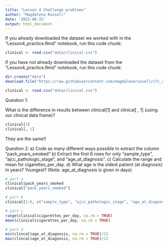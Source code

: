 ```yaml
---
title: "Lesson 4 Challenge problems"
author: "Magdalena Russell"
date: '2022-06-15'
output: html_document
---
```


If you already downloaded the dataset we worked with in the "Lesson4_practice.Rmd" notebook, run this code chunk:

```r
clinical <- read.csv("data/clinical.csv")      
```

If you have not already downloaded the dataset from the "Lesson4_practice.Rmd" notebook, run this code chunk:

```r
dir.create("data") 
download.file("https://raw.githubusercontent.com/magdalenarussell/cfc_curriculum/main/data/clinical.csv", "data/clinical.csv") # run me!

clinical <- read.csv("data/clinical.csv")      
```

Question 1: 

What is the difference in results between clinical[1] and clinical[ , 1] (using our clinical data frame)?

```r
clinical[1]
clinical[, 1]

```

They are the same!!

Question 2:
a)	Code as many different ways possible to extract the column “pack_years_smoked”
b)	Extract the first 6 rows for only “sample_type”, “ajcc_pathologic_stage”, and “age_at_diagnosis”.
c)	Calculate the range and mean for cigarettes_per_day.
d)	What age is the oldest patient (at diagnosis) in years? Youngest? (Note: age_at_diagnosis is given in days)

```r
# part a
clinical$pack_years_smoked
clinical["pack_years_smoked"]

# part b
clinical[1:6, c("sample_type", "ajcc_pathologic_stage", "age_at_diagnosis")]

# part c
range(clinical$cigarettes_per_day, na.rm = TRUE)
mean(clinical$cigarettes_per_day, na.rm = TRUE)

# part d
min(clincal$age_at_diagnosis, na.rm = TRUE)/12
max(clincal$age_at_diagnosis, na.rm = TRUE)/12
```
